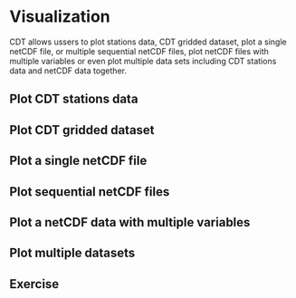 # Visualization
CDT allows ussers to plot stations data, CDT gridded dataset, plot a single netCDF file, or multiple sequential netCDF files, plot netCDF files with multiple variables or even plot multiple data sets including CDT stations data and netCDF data together.

## Plot CDT stations data

## Plot CDT gridded dataset

## Plot a single netCDF file

## Plot sequential netCDF files

## Plot a netCDF data with multiple variables

## Plot multiple datasets

## Exercise

